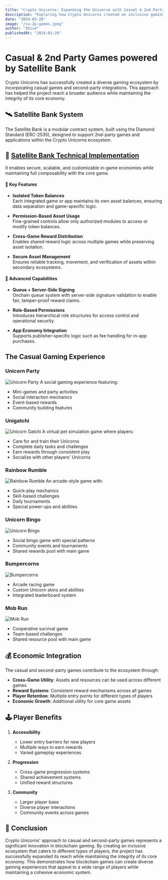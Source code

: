 ```yaml
---
title: "Crypto Unicorns: Expanding the Universe with Casual & 2nd Party Games"
description: "Exploring how Crypto Unicorns created an inclusive gaming ecosystem through casual games and second-party integrations."
date: "2024-03-20"
image: "/cu-2p-games.jpeg"
author: "Shiva"
publishedAt: "2024-03-20"
---
```


# Casual & 2nd Party Games powered by Satellite Bank

Crypto Unicorns has successfully created a diverse gaming ecosystem by incorporating casual games and second-party integrations. This approach has helped the project reach a broader audience while maintaining the integrity of its core economy.

## 🛰️ Satellite Bank System

The Satellite Bank is a modular contract system, built using the Diamond Standard (ERC-2535), designed to support 2nd-party games and applications within the Crypto Unicorns ecosystem. 


## 🔗 [Satellite Bank Technical Implementation](https://github.com/Laguna-Games/cu-osc-satbank)

It enables secure, scalable, and customizable in-game economies while maintaining full composability with the core game.


#### 🔑 Key Features

- **Isolated Token Balances**  
  Each integrated game or app maintains its own asset balances, ensuring data separation and game-specific logic.

- **Permission-Based Asset Usage**  
  Fine-grained controls allow only authorized modules to access or modify token balances.

- **Cross-Game Reward Distribution**  
  Enables shared reward logic across multiple games while preserving asset isolation.

- **Secure Asset Management**  
  Ensures reliable tracking, movement, and verification of assets within secondary ecosystems.

#### 🔐 Advanced Capabilities

- **Queue + Server-Side Signing**  
  Onchain queue system with server-side signature validation to enable fair, tamper-proof reward claims.

- **Role-Based Permissions**  
  Introduces hierarchical role structures for access control and operational security.

- **App Economy Integration**  
  Supports publisher-specific logic such as fee handling for in-app purchases.


## The Casual Gaming Experience

### Unicorn Party
![Unicorn Party](/unicorn-party.jpeg)
A social gaming experience featuring:
- Mini-games and party activities
- Social interaction mechanics
- Event-based rewards
- Community building features


### Unigatchi
![Unicorn Gatchi](/unigatchi.png)
A virtual pet simulation game where players:
- Care for and train their Unicorns
- Complete daily tasks and challenges
- Earn rewards through consistent play
- Socialize with other players' Unicorns


### Rainbow Rumble
![Rainbow Rumble](/rainbow-rumble.jpg)
An arcade-style game with:
- Quick-play mechanics
- Skill-based challenges
- Daily tournaments
- Special power-ups and abilities

### Unicorn Bingo
![Unicorn Bingo](/cu-bingo.jpeg)
   - Social bingo game with special patterns
   - Community events and tournaments
   - Shared rewards pool with main game

### Bumpercorns
![Bumpercorns](/cu-bumpercorns.jpeg)
   - Arcade racing game
   - Custom Unicorn skins and abilities
   - Integrated leaderboard system

### Mob Run
![Mob Run](/mob-run.webp)
   - Cooperative survival game
   - Team-based challenges
   - Shared resource pool with main game


## 💰 Economic Integration

The casual and second-party games contribute to the ecosystem through:

- **Cross-Game Utility**: Assets and resources can be used across different games
- **Reward Systems**: Consistent reward mechanisms across all games
- **Player Retention**: Multiple entry points for different types of players
- **Economic Growth**: Additional utility for core game assets

## 🕹️ Player Benefits

1. **Accessibility**
   - Lower entry barriers for new players
   - Multiple ways to earn rewards
   - Varied gameplay experiences

2. **Progression**
   - Cross-game progression systems
   - Shared achievement systems
   - Unified reward structures

3. **Community**
   - Larger player base
   - Diverse player interactions
   - Community events across games

## 🏁 Conclusion

Crypto Unicorns' approach to casual and second-party games represents a significant innovation in blockchain gaming. By creating an inclusive ecosystem that caters to different types of players, the project has successfully expanded its reach while maintaining the integrity of its core economy.
This demonstrates how blockchain games can create diverse gaming experiences that appeal to a wide range of players while maintaining a cohesive economic system. 